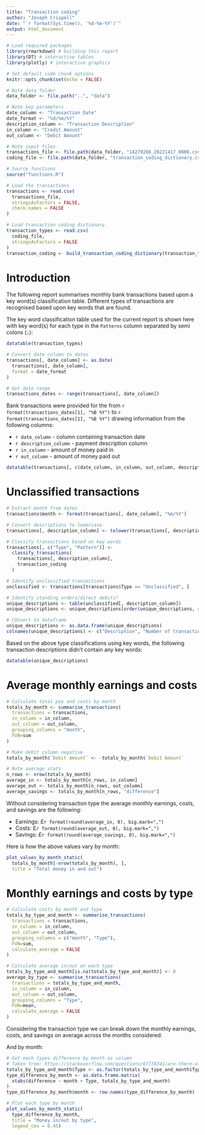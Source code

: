 ```yaml
---
title: "Transaction coding"
author: "Joseph Crispell"
date: "`r format(Sys.time(), '%d-%m-%Y')`"
output: html_document
---
```


```r
# Load required packages
library(rmarkdown) # building this report
library(DT) # interactive tables
library(plotly) # interactive graphics

# Set default code chunk options
knitr::opts_chunk$set(echo = FALSE)

# Note data folder
data_folder <- file.path("..", "data")

# Note key parameters
date_column <- "Transaction Date"
date_format <- "%d/%m/%Y"
description_column <- "Transaction Description"
in_column <- "Credit Amount"
out_column <- "Debit Amount"

# Note input files
transactions_file <- file.path(data_folder, "14279266_20221417_0806.csv")
coding_file <- file.path(data_folder, "transaction_coding_dictionary.csv")

# Source functions
source("functions.R")
```

```r

# Load the transactions
transactions <- read.csv(
  transactions_file, 
  stringsAsFactors = FALSE,
  check.names = FALSE
)

# Load transaction coding dictionary
transaction_types <- read.csv(
  coding_file,
  stringsAsFactors = FALSE
)
transaction_coding <- build_transaction_coding_dictionary(transaction_types)
```

# Introduction

The following report summarises monthly bank transactions based upon a key word(s) classification table. Different types of transactions are recognised based upon key words that are found.

The key word classification table  used for the current report is shown here with key word(s) for each type in the `Patterns` column separated by semi colons (`;`):
```r
datatable(transaction_types)
```

```r
# Convert date column to dates
transactions[, date_column] <- as.Date(
  transactions[, date_column], 
  format = date_format
)

# Get date range
transactions_dates <- range(transactions[, date_column])
```

Bank transactions were provided for the from `r format(transactions_dates[1], "%B %Y")` to `r format(transactions_dates[1], "%B %Y")` drawing information from the following columns:

- `r date_column` - column containing transaction date
- `r description_column` - payment description column
- `r in_column` - amount of money paid in
- `r out_column` - amount of money paid out

```r
datatable(transactions[, c(date_column, in_column, out_column, description_column)])
```

# Unclassified transactions

```r
# Extract month from dates
transactions$month <- format(transactions[, date_column], "%m/%Y")

# Convert descriptions to lowercase
transactions[, description_column] <- tolower(transactions[, description_column])

# Classify transactions based on key words
transactions[, c("Type", "Pattern")] <-  
  classify_transactions(
    transactions[, description_column],
    transaction_coding
  )
```

```r

# Identify unclassified transactions
unclassified <- transactions[transactions$Type == "Unclassified", ]

# Identify standing orders/direct debits?
unique_descriptions <- table(unclassified[, description_column])
unique_descriptions <- unique_descriptions[order(unique_descriptions, decreasing = TRUE)]

# COnvert to dataframe
unique_descriptions <- as.data.frame(unique_descriptions)
colnames(unique_descriptions) <- c("Description", "Number of transactions")
```

Based on the above type classifications using key words, the following transaction descriptions didn't contain any key words:

```r
datatable(unique_descriptions)
```

# Average monthly earnings and costs

```r
# Calculate total pay and costs by month
totals_by_month <- summarise_transactions(
  transactions = transactions,
  in_column = in_column,
  out_column = out_column,
  grouping_columns = "month",
  FUN=sum
)

# Make debit column negative
totals_by_month$`Debit Amount` <- -totals_by_month$`Debit Amount`

# Note average stats
n_rows <- nrow(totals_by_month)
average_in <- totals_by_month[n_rows, in_column]
average_out <- totals_by_month[n_rows, out_column]
average_savings <- totals_by_month[n_rows, "difference"]
```

Without considering transaction type the average monthly earnings, costs, and savings are the following:

- Earnings: £`r format(round(average_in, 0), big.mark=",")`
- Costs: £`r format(round(average_out, 0), big.mark=",")`
- Savings: £`r format(round(average_savings, 0), big.mark=",")`

Here is how the above values vary by month:
```r
plot_values_by_month_static(
  totals_by_month[-nrow(totals_by_month), ],
  title = "Total money in and out")
```

# Monthly earnings and costs by type

```r
# Calculate costs by month and type
totals_by_type_and_month <- summarise_transactions(
  transactions = transactions,
  in_column = in_column,
  out_column = out_column,
  grouping_columns = c("month", "Type"),
  FUN=sum,
  calculate_average = FALSE
)

# Calculate average in/out on each type
totals_by_type_and_month[is.na(totals_by_type_and_month)] <- 0
average_by_type <- summarise_transactions(
  transactions = totals_by_type_and_month,
  in_column = in_column,
  out_column = out_column,
  grouping_columns = "Type",
  FUN=mean,
  calculate_average = FALSE
)
```

Considering the transaction type we can break down the monthly earnings, costs, and savings on average across the months considered:

And by month:

```r
# Get each types difference by month as column
# Taken from: https://stackoverflow.com/questions/67778341/are-there-alternative-r-base-functions-to-pivot-wider
totals_by_type_and_month$Type <- as.factor(totals_by_type_and_month$Type)
type_difference_by_month <- as.data.frame.matrix(
  xtabs(difference ~ month + Type, totals_by_type_and_month)
)
type_difference_by_month$month <- row.names(type_difference_by_month)

# Plot each type by month
plot_values_by_month_static(
  type_difference_by_month,
  title = "Money in/out by type",
  legend_cex = 0.45)
```

